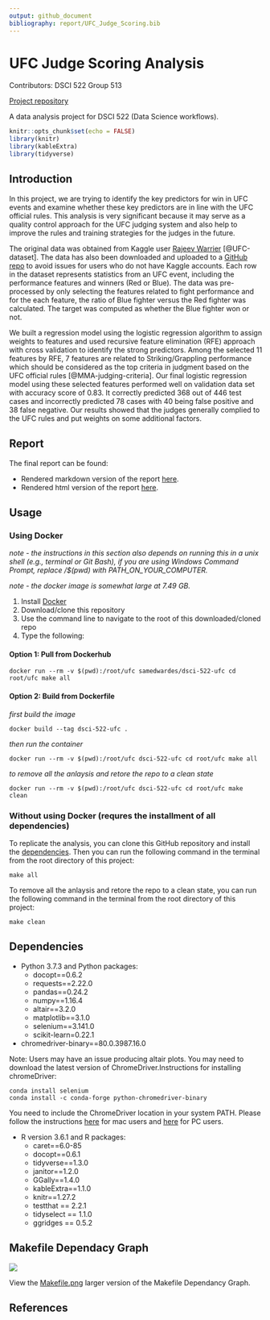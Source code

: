 ```yaml
---
output: github_document
bibliography: report/UFC_Judge_Scoring.bib
---
```


# UFC Judge Scoring Analysis
Contributors: DSCI 522 Group 513

[Project repository](https://github.com/UBC-MDS/DSCI522_group315)


A data analysis project for DSCI 522 (Data Science workflows). 

```r
knitr::opts_chunk$set(echo = FALSE)
library(knitr)
library(kableExtra)
library(tidyverse)
```

## Introduction

In this project, we are trying to identify the key predictors for win in UFC events and examine whether these key predictors are in line with the UFC official rules. This analysis is very significant because it may serve as a quality control approach for the UFC judging system and also help to improve the rules and training strategies for the judges in the future.

The original data was obtained from Kaggle user [Rajeev Warrier](https://www.kaggle.com/rajeevw) [@UFC-dataset]. The data has also been downloaded and uploaded to a [GitHub repo](https://github.com/SamEdwardes/ufc-data) to avoid issues for users who do not have Kaggle accounts. Each row in the dataset represents statistics from an UFC event, including the performance features and winners (Red or Blue). The data was pre-processed by only selecting the features related to fight performance and for the each feature, the ratio of Blue fighter versus the Red fighter was calculated. The target was computed as whether the Blue fighter won or not. 

We built a regression model using the logistic regression algorithm to assign weights to features and used recursive feature elimination (RFE) approach with cross validation to identify the strong predictors. Among the selected 11 features by RFE, 7 features are related to Striking/Grappling performance which should be considered as the top criteria in judgment based on the UFC official rules [@MMA-judging-criteria]. Our final logistic regression model using these selected features performed well on validation data set with accuracy score of 0.83. It correctly predicted 368 out of 446 test cases and incorrectly predicted 78 cases with 40 being false positive and 38 false negative. Our results showed that the judges generally complied to the UFC rules and put weights on some additional factors.


## Report

The final report can be found:

- Rendered markdown version of the report [here](report/report.md).
- Rendered html version of the report [here](https://ubc-mds.github.io/DSCI522_group315/report/report.html).

## Usage

### Using Docker

*note - the instructions in this section also depends on running this in a unix shell (e.g., terminal or Git Bash), if you are using Windows Command Prompt, replace /$(pwd) with PATH_ON_YOUR_COMPUTER.*

*note - the docker image is somewhat large at 7.49 GB.*

1. Install [Docker](https://www.docker.com/get-started)
2. Download/clone this repository
3. Use the command line to navigate to the root of this downloaded/cloned repo
4. Type the following:

#### Option 1: Pull from Dockerhub

```
docker run --rm -v $(pwd):/root/ufc samedwardes/dsci-522-ufc cd root/ufc make all
```

#### Option 2: Build from Dockerfile

*first build the image*

```
docker build --tag dsci-522-ufc . 
```

*then run the container*

```
docker run --rm -v $(pwd):/root/ufc dsci-522-ufc cd root/ufc make all
```

*to remove all the anlaysis and retore the repo to a clean state*

```
docker run --rm -v $(pwd):/root/ufc dsci-522-ufc cd root/ufc make clean
```


### Without using Docker (requres the installment of all dependencies)

To replicate the analysis, you can clone this GitHub repository and install the [dependencies](#dependencies). Then you can run the following command in the terminal from the root directory of this project:

```
make all
```

To remove all the anlaysis and retore the repo to a clean state, you can run the following command in the terminal from the root directory of this project:

```
make clean
```


## Dependencies
- Python 3.7.3 and Python packages:
  - docopt==0.6.2
  - requests==2.22.0
  - pandas==0.24.2
  - numpy==1.16.4
  - altair==3.2.0
  - matplotlib==3.1.0
  - selenium==3.141.0
  - scikit-learn=0.22.1

- chromedriver-binary==80.0.3987.16.0

Note: Users may have an issue producing altair plots. You may need to download the latest version of ChromeDriver.Instructions for installing chromeDriver:

```
conda install selenium
conda install -c conda-forge python-chromedriver-binary
```

You need to include the ChromeDriver location in your system PATH. Please follow the instructions [here](https://www.kenst.com/2015/03/including-the-chromedriver-location-in-macos-system-path/) for mac users and [here](https://www.google.com/search?q=Including+the+ChromeDriver+location+in+PC&oq=Including+the+ChromeDriver+location+in+PC&aqs=chrome..69i57j69i60l2.2395j0j7&sourceid=chrome&ie=UTF-8) for PC users.
  
  
- R version 3.6.1 and R packages:
  - caret==6.0-85
  - docopt==0.6.1
  - tidyverse==1.3.0
  - janitor==1.2.0
  - GGally==1.4.0
  - kableExtra==1.1.0
  - knitr==1.27.2
  - testthat == 2.2.1
  - tidyselect == 1.1.0
  - ggridges == 0.5.2

## Makefile Dependacy Graph
![](https://github.com/UBC-MDS/DSCI522_group315/blob/master/Makefile.png?raw=true)

View the [Makefile.png](https://github.com/UBC-MDS/DSCI522_group315/blob/master/Makefile.png) larger version of the Makefile Dependancy Graph.

## References